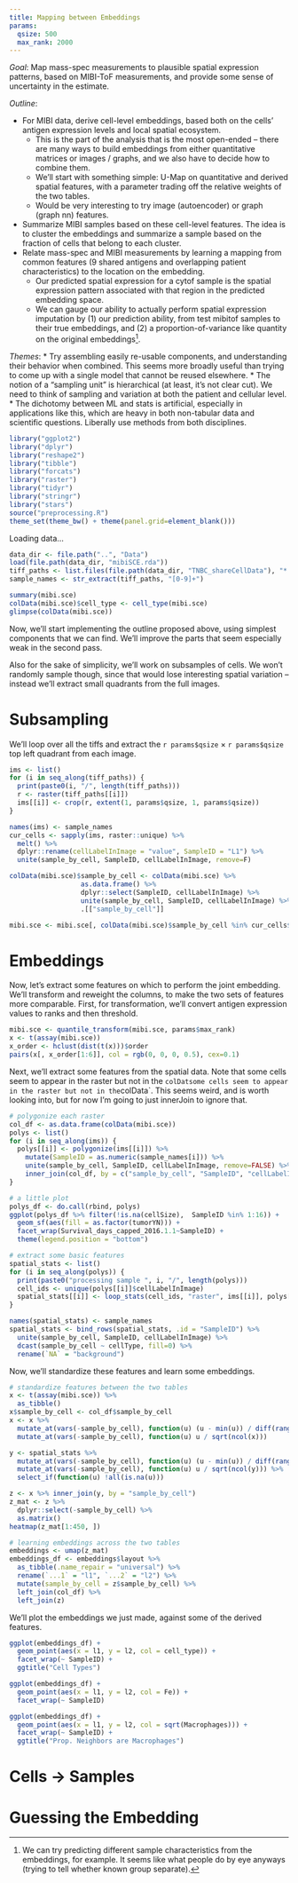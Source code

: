 ```yaml
---
title: Mapping between Embeddings
params:
  qsize: 500
  max_rank: 2000
---
```


_Goal_: Map mass-spec measurements to plausible spatial expression patterns, based
on MIBI-ToF measurements, and provide some sense of uncertainty in the estimate.

_Outline_:

* For MIBI data, derive cell-level embeddings, based both on the cells' antigen
  expression levels and local spatial ecosystem.
    - This is the part of the analysis that is the most open-ended -- there are
    many ways to build embeddings from either quantitative matrices or images /
    graphs, and we also have to decide how to combine them.
    - We'll start with something simple: U-Map on quantitative and derived
      spatial features, with a parameter trading off the relative weights of the
      two tables.
    - Would be very interesting to try image (autoencoder) or graph (graph nn)
      features.
* Summarize MIBI samples based on these cell-level features. The idea is to
  cluster the embeddings and summarize a sample based on the fraction of cells
  that belong to each cluster.
* Relate mass-spec and MIBI measurements by learning a mapping from common
  features (9 shared antigens and overlapping patient characteristics) to the
  location on the embedding.
  - Our predicted spatial expression for a cytof sample is the spatial
    expression pattern associated with that region in the predicted embedding
    space.
  - We can gauge our ability to actually perform spatial expression imputation
    by (1) our prediction ability, from test mibitof samples to their true
    embeddings, and (2) a proportion-of-variance like quantity on the
    original embeddings[^1].

_Themes_:
* Try assembling easily re-usable components, and understanding their behavior
  when combined. This seems more broadly useful than trying to come up with a
  single model that cannot be reused elsewhere.
* The notion of a "sampling unit" is hierarchical (at least, it's not clear
  cut). We need to think of sampling and variation at both the patient and
  cellular level.
* The dichotomy between ML and stats is artificial, especially in applications
  like this, which are heavy in both non-tabular data and scientific questions.
  Liberally use methods from both disciplines.

```r
library("ggplot2")
library("dplyr")
library("reshape2")
library("tibble")
library("forcats")
library("raster")
library("tidyr")
library("stringr")
library("stars")
source("preprocessing.R")
theme_set(theme_bw() + theme(panel.grid=element_blank()))
```

Loading data...

```r
data_dir <- file.path("..", "Data")
load(file.path(data_dir, "mibiSCE.rda"))
tiff_paths <- list.files(file.path(data_dir, "TNBC_shareCellData"), "*.tiff", full=T)
sample_names <- str_extract(tiff_paths, "[0-9]+")

summary(mibi.sce)
colData(mibi.sce)$cell_type <- cell_type(mibi.sce)
glimpse(colData(mibi.sce))
```

Now, we'll start implementing the outline proposed above, using simplest
components that we can find. We'll improve the parts that seem especially weak
in the second pass.

Also for the sake of simplicity, we'll work on subsamples of cells. We won't
randomly sample though, since that would lose interesting spatial variation --
instead we'll extract small quadrants from the full images.

# Subsampling

We'll loop over all the tiffs and extract the `r params$qsize` $\times$
`r params$qsize` top left quadrant from each image.

```r
ims <- list()
for (i in seq_along(tiff_paths)) {
  print(paste0(i, "/", length(tiff_paths)))
  r <- raster(tiff_paths[[i]])
  ims[[i]] <- crop(r, extent(1, params$qsize, 1, params$qsize))
}

names(ims) <- sample_names
cur_cells <- sapply(ims, raster::unique) %>%
  melt() %>%
  dplyr::rename(cellLabelInImage = "value", SampleID = "L1") %>%
  unite(sample_by_cell, SampleID, cellLabelInImage, remove=F)

colData(mibi.sce)$sample_by_cell <- colData(mibi.sce) %>%
                  as.data.frame() %>%
                  dplyr::select(SampleID, cellLabelInImage) %>%
                  unite(sample_by_cell, SampleID, cellLabelInImage) %>%
                  .[["sample_by_cell"]]

mibi.sce <- mibi.sce[, colData(mibi.sce)$sample_by_cell %in% cur_cells$sample_by_cell]
```

# Embeddings

Now, let's extract some features on which to perform the joint embedding. We'll
transform and reweight the columns, to make the two sets of features more
comparable. First, for transformation, we'll convert antigen expression values
to ranks and then threshold.

```r
mibi.sce <- quantile_transform(mibi.sce, params$max_rank)
x <- t(assay(mibi.sce))
x_order <- hclust(dist(t(x)))$order
pairs(x[, x_order[1:6]], col = rgb(0, 0, 0, 0.5), cex=0.1)
```

Next, we'll extract some features from the spatial data. Note that some cells
seem to appear in the raster but not in the `colDatsome cells seem to appear in
the raster but not in the `colData`. This seems weird, and is worth looking
into, but for now I'm going to just innerJoin to ignore that.

```r
# polygonize each raster
col_df <- as.data.frame(colData(mibi.sce))
polys <- list()
for (i in seq_along(ims)) {
  polys[[i]] <- polygonize(ims[[i]]) %>%
    mutate(SampleID = as.numeric(sample_names[i])) %>%
    unite(sample_by_cell, SampleID, cellLabelInImage, remove=FALSE) %>%
    inner_join(col_df, by = c("sample_by_cell", "SampleID", "cellLabelInImage"))
}

# a little plot
polys_df <- do.call(rbind, polys)
ggplot(polys_df %>% filter(!is.na(cellSize),  SampleID %in% 1:16)) +
  geom_sf(aes(fill = as.factor(tumorYN))) +
  facet_wrap(Survival_days_capped_2016.1.1~SampleID) +
  theme(legend.position = "bottom")

# extract some basic features
spatial_stats <- list()
for (i in seq_along(polys)) {
  print(paste0("processing sample ", i, "/", length(polys)))
  cell_ids <- unique(polys[[i]]$cellLabelInImage)
  spatial_stats[[i]] <- loop_stats(cell_ids, "raster", ims[[i]], polys[[i]], typeProps, plot=F)
}

names(spatial_stats) <- sample_names
spatial_stats <- bind_rows(spatial_stats, .id = "SampleID") %>%
  unite(sample_by_cell, SampleID, cellLabelInImage) %>%
  dcast(sample_by_cell ~ cellType, fill=0) %>%
  rename(`NA` = "background")
```

Now, we'll standardize these features and learn some embeddings.

```r
# standardize features between the two tables
x <- t(assay(mibi.sce)) %>%
  as_tibble()
x$sample_by_cell <- col_df$sample_by_cell
x <- x %>%
  mutate_at(vars(-sample_by_cell), function(u) (u - min(u)) / diff(range(u))) %>%
  mutate_at(vars(-sample_by_cell), function(u) u / sqrt(ncol(x)))

y <- spatial_stats %>%
  mutate_at(vars(-sample_by_cell), function(u) (u - min(u)) / diff(range(u))) %>%
  mutate_at(vars(-sample_by_cell), function(u) u / sqrt(ncol(y))) %>%
  select_if(function(u) !all(is.na(u)))

z <- x %>% inner_join(y, by = "sample_by_cell")
z_mat <- z %>%
  dplyr::select(-sample_by_cell) %>%
  as.matrix()
heatmap(z_mat[1:450, ])

# learning embeddings across the two tables
embeddings <- umap(z_mat)
embeddings_df <- embeddings$layout %>%
  as_tibble(.name_repair = "universal") %>%
  rename(`...1` = "l1", `...2` = "l2") %>%
  mutate(sample_by_cell = z$sample_by_cell) %>%
  left_join(col_df) %>%
  left_join(z)
```

We'll plot the embeddings we just made, against some of the derived features.

```r
ggplot(embeddings_df) +
  geom_point(aes(x = l1, y = l2, col = cell_type)) +
  facet_wrap(~ SampleID) +
  ggtitle("Cell Types")

ggplot(embeddings_df) +
  geom_point(aes(x = l1, y = l2, col = Fe)) +
  facet_wrap(~ SampleID)

ggplot(embeddings_df) +
  geom_point(aes(x = l1, y = l2, col = sqrt(Macrophages))) +
  facet_wrap(~ SampleID) +
  ggtitle("Prop. Neighbors are Macrophages")
```

# Cells $\to$ Samples


# Guessing the Embedding

[^1]: We can try predicting different sample characteristics from the
    embeddings, for example. It seems like what people do by eye anyways (trying
    to tell whether known group separate).
